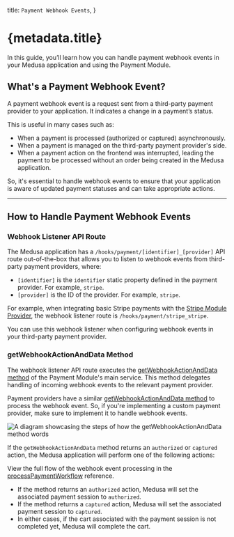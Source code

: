   title: `Payment Webhook Events`,
}

# {metadata.title}

In this guide, you’ll learn how you can handle payment webhook events in your Medusa application and using the Payment Module.

## What's a Payment Webhook Event?

A payment webhook event is a request sent from a third-party payment provider to your application. It indicates a change in a payment’s status.

This is useful in many cases such as:

- When a payment is processed (authorized or captured) asynchronously.
- When a payment is managed on the third-party payment provider's side.
- When a payment action on the frontend was interrupted, leading the payment to be processed without an order being created in the Medusa application.

So, it's essential to handle webhook events to ensure that your application is aware of updated payment statuses and can take appropriate actions.

---

## How to Handle Payment Webhook Events

### Webhook Listener API Route

The Medusa application has a `/hooks/payment/[identifier]_[provider]` API route out-of-the-box that allows you to listen to webhook events from third-party payment providers, where:

- `[identifier]` is the `identifier` static property defined in the payment provider. For example, `stripe`.
- `[provider]` is the ID of the provider. For example, `stripe`.

For example, when integrating basic Stripe payments with the [Stripe Module Provider](../payment-provider/stripe/page.mdx), the webhook listener route is `/hooks/payment/stripe_stripe`.

You can use this webhook listener when configuring webhook events in your third-party payment provider.

### getWebhookActionAndData Method

The webhook listener API route executes the [getWebhookActionAndData method](/references/payment/getWebhookActionAndData) of the Payment Module's main service. This method delegates handling of incoming webhook events to the relevant payment provider.

<Note title="Tip">

Payment providers have a similar [getWebhookActionAndData method](/references/payment/provider) to process the webhook event. So, if you're implementing a custom payment provider, make sure to implement it to handle webhook events.

</Note>

![A diagram showcasing the steps of how the getWebhookActionAndData method words](https://res.cloudinary.com/dza7lstvk/image/upload/v1711567415/Medusa%20Resources/payment-webhook_seaocg.jpg)

If the `getWebhookActionAndData` method returns an `authorized` or `captured` action, the Medusa application will perform one of the following actions:

<Note>

View the full flow of the webhook event processing in the [processPaymentWorkflow](/references/medusa-workflows/processPaymentWorkflow) reference.

</Note>

- If the method returns an `authorized` action, Medusa will set the associated payment session to `authorized`.
- If the method returns a `captured` action, Medusa will set the associated payment session to `captured`.
- In either cases, if the cart associated with the payment session is not completed yet, Medusa will complete the cart.
